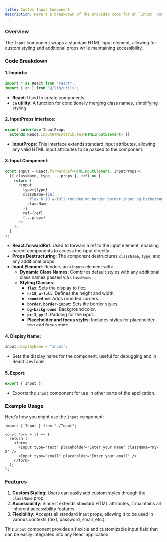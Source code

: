 ```yaml
---
title: Custom Input Component
description: Here's a breakdown of the provided code for an `Input` component in React, designed to create a customizable input field.
---
```


### Overview

The `Input` component wraps a standard HTML input element, allowing for custom styling and additional props while maintaining accessibility.

### Code Breakdown

#### 1. **Imports:**
```javascript
import * as React from "react";
import { cn } from "@/lib/utils";
```
- **React**: Used to create components.
- **`cn` utility**: A function for conditionally merging class names, simplifying styling.

#### 2. **InputProps Interface:**
```javascript
export interface InputProps
  extends React.InputHTMLAttributes<HTMLInputElement> {}
```
- **InputProps**: This interface extends standard input attributes, allowing any valid HTML input attributes to be passed to the component.

#### 3. **Input Component:**
```javascript
const Input = React.forwardRef<HTMLInputElement, InputProps>(
  ({ className, type, ...props }, ref) => {
    return (
      <input
        type={type}
        className={cn(
          "flex h-10 w-full rounded-md border border-input bg-background px-3 py-2 text-sm ring-offset-background file:border-0 file:bg-transparent file:text-sm file:font-medium placeholder:text-muted-foreground focus-visible:outline-none focus-visible:ring-2 focus-visible:ring-ring focus-visible:ring-offset-2 disabled:cursor-not-allowed disabled:opacity-50",
          className
        )}
        ref={ref}
        {...props}
      />
    );
  }
);
```
- **React.forwardRef**: Used to forward a ref to the input element, enabling parent components to access the input directly.
- **Props Destructuring**: The component destructures `className`, `type`, and any additional props.
- **Input Element**: Renders an `<input>` element with:
  - **Dynamic Class Names**: Combines default styles with any additional class names passed via `className`.
  - **Styling Classes**:
    - **`flex`**: Sets the display to flex.
    - **`h-10`**, **`w-full`**: Defines the height and width.
    - **`rounded-md`**: Adds rounded corners.
    - **`border`**, **`border-input`**: Sets the border styles.
    - **`bg-background`**: Background color.
    - **`px-3`, `py-2`**: Padding for the input.
    - **Placeholder and focus styles**: Includes styles for placeholder text and focus state.

#### 4. **Display Name:**
```javascript
Input.displayName = "Input";
```
- Sets the display name for the component, useful for debugging and in React DevTools.

#### 5. **Export:**
```javascript
export { Input };
```
- Exports the `Input` component for use in other parts of the application.

### Example Usage

Here’s how you might use the `Input` component:

```tsx
import { Input } from "./Input";

const Form = () => {
  return (
    <form>
      <Input type="text" placeholder="Enter your name" className="my-2" />
      <Input type="email" placeholder="Enter your email" />
    </form>
  );
};
```

### Features

1. **Custom Styling**: Users can easily add custom styles through the `className` prop.
2. **Accessibility**: Since it extends standard HTML attributes, it maintains all inherent accessibility features.
3. **Flexibility**: Accepts all standard input props, allowing it to be used in various contexts (text, password, email, etc.).

This `Input` component provides a flexible and customizable input field that can be easily integrated into any React application.
